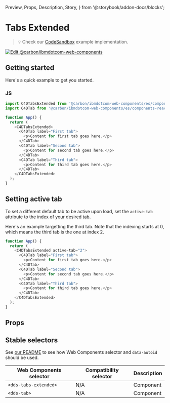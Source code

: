   Preview,
  Props,
  Description,
  Story,
} from '@storybook/addon-docs/blocks';

# Tabs Extended

> 💡 Check our
> [CodeSandbox](https://githubbox.com/carbon-design-system/carbon-for-ibm-dotcom/tree/main/packages/web-components/examples/codesandbox/components-react/tabs-extended)
> example implementation.

[![Edit @carbon/ibmdotcom-web-components](https://codesandbox.io/static/img/play-codesandbox.svg)](https://githubbox.com/carbon-design-system/carbon-for-ibm-dotcom/tree/main/packages/web-components/examples/codesandbox/components-react/tabs-extended)

## Getting started

Here's a quick example to get you started.

### JS

```javascript
import C4DTabsExtended from '@carbon/ibmdotcom-web-components/es/components-react/tabs-extended/tabs-extended.js';
import C4DTab from '@carbon/ibmdotcom-web-components/es/components-react/tabs-extended/tab.js';

function App() {
  return (
    <C4DTabsExtended>
      <C4DTab label="First tab">
        <p>Content for first tab goes here.</p>
      </C4DTab>
      <C4DTab label="Second tab">
        <p>Content for second tab goes here.</p>
      </C4DTab>
      <C4DTab label="Third tab">
        <p>Content for third tab goes here.</p>
      </C4DTab>
    </C4DTabsExtended>
  );
}
```

## Setting active tab

To set a different default tab to be active upon load, set the `active-tab`
attribute to the index of your desired tab.

Here's an example targetting the third tab. Note that the indexing starts at 0,
which means the third tab is the one at index 2.

```javascript
function App() {
  return (
    <C4DTabsExtended active-tab="2">
      <C4DTab label="First tab">
        <p>Content for first tab goes here.</p>
      </C4DTab>
      <C4DTab label="Second tab">
        <p>Content for second tab goes here.</p>
      </C4DTab>
      <C4DTab label="Third tab">
        <p>Content for third tab goes here.</p>
      </C4DTab>
    </C4DTabsExtended>
  );
}
```

## Props

<Props of={PropTypesRef} />

## Stable selectors

See
[our README](https://github.com/carbon-design-system/carbon-for-ibm-dotcom/tree/main/packages/web-components#stable-selectors-for-analytics-and-integratione2e-testing-in-web-components)
to see how Web Components selector and `data-autoid` should be used.

| Web Components selector | Compatibility selector | Description |
| ----------------------- | ---------------------- | ----------- |
| `<dds-tabs-extended>`   | N/A                    | Component   |
| `<dds-tab>`             | N/A                    | Component   |

<Description markdown={contributing} />
